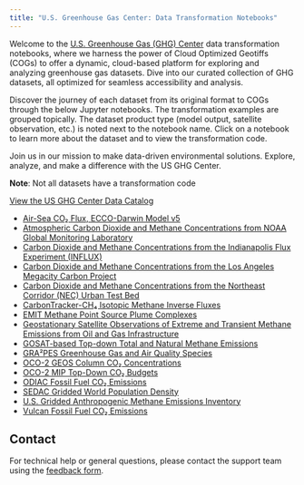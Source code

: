```yaml
---
title: "U.S. Greenhouse Gas Center: Data Transformation Notebooks"
---
```


Welcome to the [U.S. Greenhouse Gas (GHG) Center](https://earth.gov/ghgcenter) data transformation notebooks, where we harness the power of Cloud Optimized Geotiffs (COGs) to offer a dynamic, cloud-based platform for exploring and analyzing greenhouse gas datasets.
Dive into our curated collection of GHG datasets, all optimized for seamless accessibility and analysis. 

Discover the journey of each dataset from its original format to COGs through the below Jupyter notebooks. The transformation examples are grouped topically. The dataset product type (model output, satellite observation, etc.) is noted next to the notebook name. Click on a notebook to learn more about the dataset and to view the transformation code.

Join us in our mission to make data-driven environmental solutions.
Explore, analyze, and make a difference with the US GHG Center.

**Note**: Not all datasets have a transformation code

[View the US GHG Center Data Catalog](https://earth.gov/ghgcenter/data-catalog)

- [Air-Sea CO₂ Flux, ECCO-Darwin Model v5](cog_transformation/eccodarwin-co2flux-monthgrid-v5.ipynb)
- [Atmospheric Carbon Dioxide and Methane Concentrations from NOAA Global Monitoring Laboratory](cog_transformation/noaa-gggrn-concentrations.ipynb)
- [Carbon Dioxide and Methane Concentrations from the Indianapolis Flux Experiment (INFLUX)](cog_transformation/influx-testbed-ghg-concentrations.ipynb)
- [Carbon Dioxide and Methane Concentrations from the Los Angeles Megacity Carbon Project](cog_transformation/lam-testbed-ghg-concentrations.ipynb)
- [Carbon Dioxide and Methane Concentrations from the Northeast Corridor (NEC) Urban Test Bed](cog_transformation/nec-testbed-ghg-concentrations.ipynb)
- [CarbonTracker-CH₄ Isotopic Methane Inverse Fluxes](cog_transformation/ct-ch4-monthgrid-v2023.ipynb)
- [EMIT Methane Point Source Plume Complexes](cog_transformation/emit-ch4plume-v1.ipynb)
- [Geostationary Satellite Observations of Extreme and Transient Methane Emissions from Oil and Gas Infrastructure](cog_transformation/goes-ch4plume-v1.ipynb)
- [GOSAT-based Top-down Total and Natural Methane Emissions](cog_transformation/gosat-based-ch4budget-yeargrid-v1.ipynb)
- [GRA²PES Greenhouse Gas and Air Quality Species](cog_transformation/gra2pes-ghg-monthgrid-v1.ipynb)
- [OCO-2 GEOS Column CO₂ Concentrations](cog_transformation/oco2geos-co2-daygrid-v10r.ipynb)
- [OCO-2 MIP Top-Down CO₂ Budgets](cog_transformation/oco2-mip-co2budget-yeargrid-v1.ipynb)
- [ODIAC Fossil Fuel CO₂ Emissions](cog_transformation/odiac-ffco2-monthgrid-v2023.ipynb)
- [SEDAC Gridded World Population Density](cog_transformation/sedac-popdensity-yeargrid5yr-v4.11.ipynb)
- [U.S. Gridded Anthropogenic Methane Emissions Inventory](cog_transformation/epa-ch4emission-grid-v2express.ipynb)
- [Vulcan Fossil Fuel CO₂ Emissions](cog_transformation/vulcan-ffco2-yeargrid-v4.ipynb)

## Contact

For technical help or general questions, please contact the support team using the [feedback form](https://docs.google.com/forms/d/e/1FAIpQLSeVWCrnca08Gt_qoWYjTo6gnj1BEGL4NCUC9VEiQnXA02gzVQ/viewform).